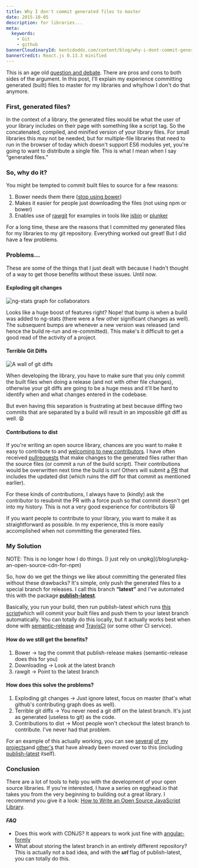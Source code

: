 ```yaml
---
title: Why I don't commit generated files to master
date: 2015-10-05
description: for libraries...
meta:
  keywords:
    - Git
    - github
bannerCloudinaryId: kentcdodds.com/content/blog/why-i-dont-commit-generated-files-to-master/banner
bannerCredit: React.js 0.13.3 minified
---
```


This is an age old
[question and debate](http://stackoverflow.com/q/893913/971592). There are pros
and cons to both sides of the argument. In this post, I'll explain my experience
committing generated (built) files to master for my libraries and why/how I
don't do that anymore.

### First, generated files?

In the context of a library, the generated files would be what the user of your
library includes on their page with something like a script tag. So the
concatenated, compiled, and minified version of your library files. For small
libraries this may not be needed, but for multiple-file libraries that need to
run in the browser of today which doesn't support ES6 modules yet, you're going
to want to distribute a single file. This is what I mean when I say “generated
files.”

### So, why do it?

You might be tempted to commit built files to source for a few reasons:

1.  Bower needs them there
    ([stop using bower](http://gofore.com/ohjelmistokehitys/stop-using-bower))
2.  Makes it easier for people just downloading the files (not using npm or
    bower)
3.  Enables use of [rawgit](http://rawgit.com) for examples in tools like
    [jsbin](http://jsbin.com) or [plunker](http://plnkr.co)

For a long time, these are the reasons that I committed my generated files for
my libraries to my git repository. Everything worked out great! But I did have a
few problems.

### Problems…

These are some of the things that I just dealt with because I hadn't thought of
a way to get those benefits without these issues. Until now.

#### Exploding git changes

![ng-stats graph for collaborators](https://res.cloudinary.com/kentcdodds-com/image/upload/v1625033525/kentcdodds.com/content/blog/why-i-dont-commit-generated-files-to-master/0.png)

Looks like a huge boost of features right? Nope! that bump is when a build was
added to ng-stats (there were a few other significant changes as well). The
subsequent bumps are whenever a new version was released (and hence the build
re-run and re-committed). This make's it difficult to get a good read of the
activity of a project.

#### Terrible Git Diffs

![A wall of git diffs](https://res.cloudinary.com/kentcdodds-com/image/upload/v1625033525/kentcdodds.com/content/blog/why-i-dont-commit-generated-files-to-master/1.png)

When developing the library, you have to make sure that you only commit the
built files when doing a release (and not with other file changes), otherwise
your git diffs are going to be a huge mess and it'll be hard to identify when
and what changes entered in the codebase.

But even having this separation is frustrating at best because diffing two
commits that are separated by a build will result in an impossible git diff as
well. 😫

#### Contributions to dist

If you're writing an open source library, chances are you want to make it easy
to contribute to and
[welcoming to new contributors](http://www.erikaheidi.com/blog/is-your-open-source-project-welcoming-to-new-contributors).
I have often received
[pull](https://github.com/kentcdodds/ng-stats/pull/20)[requests](https://github.com/kentcdodds/ng-stats/pull/33)
that make changes to the generated files rather than the source files (or commit
a run of the build script). Their contributions would be overwritten next time
the build is run! Others will submit
[a](https://github.com/kentcdodds/ng-stats/pull/38)
[PR](https://github.com/kentcdodds/ng-stats/pull/44) that includes the updated
dist (which ruins the diff for that commit as mentioned earlier).

For these kinds of contributions, I always have to (kindly) ask the contributor
to resubmit the PR with a force push so that commit doesn't get into my history.
This is not a very good experience for contributors 😿

If you want people to contribute to your library, you want to make it as
straightforward as possible. In my experience, this is more easily accomplished
when not committing the generated files.

### My Solution

<callout-warning class="important">
	NOTE: This is no longer how I do things. [I just rely on
	unpkg](/blog/unpkg-an-open-source-cdn-for-npm)
</callout-warning>

So, how do we get the things we like about committing the generated files
without these drawbacks? It's simple, only push the generated files to a special
branch for releases. I call this branch **“latest”** and I've automated this
with the package
[**publish-latest**](https://www.npmjs.com/package/publish-latest).

Basically, you run your build, then run publish-latest which runs
[this script](https://github.com/kentcdodds/publish-latest/blob/master/scripts/publish-latest.sh)which
will commit your built files and push them to your latest branch automatically.
You can totally do this locally, but it actually works best when done with
[semantic-release](https://github.com/semantic-release/semantic-release) and
[TravisCI](https://travis-ci.org) (or some other CI service).

#### How do we still get the benefits?

1.  Bower -> tag the commit that publish-release makes (semantic-release does
    this for you)
2.  Downloading -> Look at the latest branch
3.  rawgit -> Point to the latest branch

#### How does this solve the problems?

1.  Exploding git changes -> Just ignore latest, focus on master (that's what
    github's contributing graph does as well).
2.  Terrible git diffs -> You never need a git diff on the latest branch. It's
    just as generated (useless to git) as the code.
3.  Contributions to dist -> Most people won't checkout the latest branch to
    contribute. I've never had that problem.

For an example of this actually working, you can see
[several](https://github.com/formly-js/angular-formly/tree/latest)
[of my](https://github.com/kentcdodds/cross-env/tree/latest)
[projects](https://github.com/kentcdodds/api-check/tree/latest)and
[other's](https://github.com/Swimlane/angular-model-factory/tree/latest) that
have already been moved over to this (including
[publish-latest](https://github.com/kentcdodds/publish-latest/tree/latest)
itself).

### Conclusion

There are a lot of tools to help you with the development of your open source
libraries. If you're interested, I have a series on egghead.io that takes you
from the very beginning to building out a great library. I recommend you give it
a look:
[How to Write an Open Source JavaScript Library](https://egghead.io/lessons/javascript-how-to-write-a-javascript-library-automating-releases-with-semantic-release).

#### _FAQ_

- Does this work with CDNJS? It appears to work just fine with
  [angular-formly](https://cdnjs.com/libraries/angular-formly)
- What about storing the latest branch in an entirely different repository? This
  is actually not a bad idea, and with the **_url_** flag of publish-latest, you
  can totally do this.
